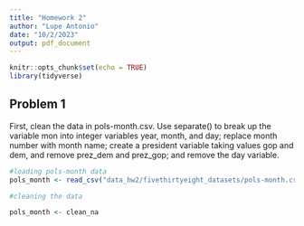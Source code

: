 ```yaml
---
title: "Homework 2"
author: "Lupe Antonio"
date: "10/2/2023"
output: pdf_document
---
```


```r
knitr::opts_chunk$set(echo = TRUE)
library(tidyverse)
```


## Problem 1

First, clean the data in pols-month.csv. Use separate() to break up the variable mon into integer variables year, month, and day; replace month number with month name; create a president variable taking values gop and dem, and remove prez_dem and prez_gop; and remove the day variable.

```r
#loading pols-month data
pols_month <- read_csv("data_hw2/fivethirtyeight_datasets/pols-month.csv")
```


```r
#cleaning the data

pols_month <- clean_na
```


